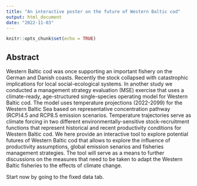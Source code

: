 ```yaml
---
title: "An interactive poster on the future of Western Baltic cod"
output: html_document
date: "2022-11-03"
---
```


```r
knitr::opts_chunk$set(echo = TRUE)
```

## Abstract

Western Baltic cod was once supporting an important fishery on the 
German and Danish coasts. Recently the stock collapsed with 
catastrophic implications for local social-ecological systems. In 
another study we conducted a management strategy evaluation (MSE) 
exercise that uses a climate-ready, age-structured single-species 
operating model for Western Baltic cod. The model uses temperature 
projections (2022-2099) for the Western Baltic Sea based on 
representative concentration pathway (RCP)4.5 and RCP8.5 emission 
scenarios. Temperature trajectories serve as climate forcing in two 
different environmentally-sensitive stock-recruitment functions that 
represent historical and recent productivity conditions for Western 
Baltic cod. We here provide an interactive tool to explore potential 
futures of Western Baltic cod that allows to explore the influence of 
productivity assumptions, global emission senarios and fisheries 
management strategies. The tool will serve as a means to further 
discussions on the measures that need to be taken to adapt the Western 
Baltic fisheries to the effects of climate change. 

Start now by going to the fixed data tab.
